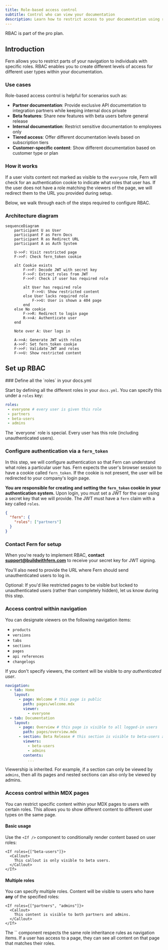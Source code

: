 ```yaml
---
title: Role-based access control
subtitle: Control who can view your documentation
description: Learn how to restrict access to your documentation using role-based access control (RBAC)
---
```


<Note>RBAC is part of the pro plan.</Note>

## Introduction

Fern allows you to restrict parts of your navigation to individuals with specific roles. RBAC enables you to create different levels of access for different user types within your documentation.

### Use cases

Role-based access control is helpful for scenarios such as:

- **Partner documentation**: Provide exclusive API documentation to integration partners while keeping internal docs private
- **Beta features**: Share new features with beta users before general release
- **Internal documentation**: Restrict sensitive documentation to employees only
- **Tiered access**: Offer different documentation levels based on subscription tiers
- **Customer-specific content**: Show different documentation based on customer type or plan

### How it works

If a user visits content not marked as visible to the `everyone` role, Fern will check for an authentication cookie to indicate what roles that user has. If the user does not have a role matching the viewers of the page, we will redirect them to the URL you provided during setup.

Below, we walk through each of the steps required to configure RBAC.

### Architecture diagram

```mermaid
sequenceDiagram
    participant U as User
    participant F as Fern Docs
    participant R as Redirect URL
    participant A as Auth System

    U->>F: Visit restricted page
    F->>F: Check fern_token cookie
    
    alt Cookie exists
        F->>F: Decode JWT with secret key
        F->>F: Extract roles from JWT
        F->>F: Check if user has required role
        
        alt User has required role
            F->>U: Show restricted content
        else User lacks required role
            F->>U: User is shown a 404 page
        end
    else No cookie
        F->>R: Redirect to login page
        R->>A: Authenticate user
    end
    
    Note over A: User logs in
    
    A->>A: Generate JWT with roles
    A->>F: Set fern_token cookie
    F->>F: Validate JWT and roles
    F->>U: Show restricted content
```

## Set up RBAC

<Steps>
### Define all the `roles` in your docs.yml

Start by defining all the different roles in your `docs.yml`. You can specify this under a `roles` key:

```yml docs.yml
roles:
 - everyone # every user is given this role
 - partners
 - beta-users
 - admins
```

<Info>
The `everyone` role is special. Every user has this role (including unauthenticated users).
</Info>

### Configure authentication via a `fern_token`

In this step, we will configure authentication so that Fern can understand what roles a particular user has. Fern expects the user's
browser session to have a cookie called `fern_token`. If the cookie is not present, the user will be redirected to your company's
login page.

**You are responsible for creating and setting the `fern_token` cookie in your authentication system.** Upon login, you must set a JWT for the user using a secret key that we will provide. The JWT must have a `fern` claim with a key called `roles`.

```json
{
  "fern": {
    "roles": ["partners"]
  }
}
```

### Contact Fern for setup

When you're ready to implement RBAC, **contact support@buildwithfern.com** to receive your secret key for JWT signing.

You'll also need to provide the URL where Fern should send unauthenticated users to log in.

<Note>Optional: If you'd like restricted pages to be visible but locked to unauthenticated users (rather than completely hidden), let us know during this step.</Note>

</Steps>

### Access control within navigation

You can designate viewers on the following navigation items:
- `products`
- `versions`
- `tabs`
- `sections`
- `pages`
- `api references`
- `changelogs`

If you don't specify viewers, the content will be visible to _any authenticated user_.

```yml docs.yml {6-7, 13-15}
navigation:
  - tab: Home
    layout: 
      - page: Welcome # this page is public
        path: pages/welcome.mdx
        viewer: 
          - everyone 
  - tab: Documentation
    layout:
      - page: Overview # this page is visible to all logged-in users
        path: pages/overview.mdx 
      - section: Beta Release # this section is visible to beta-users and admins
        viewers:
          - beta-users
          - admins
        contents: 
          ...
```

Viewership is inherited. For example, if a section can only be viewed by `admins`, then all its pages and nested sections can also only be viewed by admins.

### Access control within MDX pages

You can restrict specific content within your MDX pages to users with certain roles. This allows you to show different content to different user types on the same page.

#### Basic usage

Use the `<If />` component to conditionally render content based on user roles:

```mdx
<If roles={["beta-users"]}>
  <Callout>
    This callout is only visible to beta users.
  </Callout>
</If>
```

#### Multiple roles

You can specify multiple roles. Content will be visible to users who have **any** of the specified roles:

```mdx
<If roles={["partners", "admins"]}>
  <Callout>
    This content is visible to both partners and admins.
  </Callout>
</If>
```

<Note>
The `<If>` component respects the same role inheritance rules as navigation items. If a user has access to a page, they can see all content on that page that matches their roles.
</Note>
